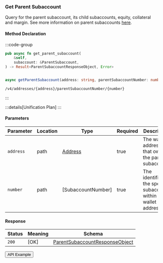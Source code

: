 
### Get Parent Subaccount

Query for the parent subaccount, its child subaccounts, equity, collateral and margin. See more information on parent subaccounts [here](/concepts/trading/isolated-positions#parent-subaccounts).

#### Method Declaration

:::code-group

```rust [Rust]
pub async fn get_parent_subaccount(
    &self,
    subaccount: &ParentSubaccount,
) -> Result<ParentSubaccountResponseObject, Error>
```

```python [Python]

```

```typescript [TypeScript]
async getParentSubaccount(address: string, parentSubaccountNumber: number): Promise<Data>
```

```url [API]
/v4/addresses/{address}/parentSubaccountNumber/{number}
```

:::

:::details[Unification Plan]
:::

#### Parameters

| Parameter | Location  | Type                  | Required  | Description                                                           |
| --------- | --------- | --------------------- | --------- | --------------------------------------------------------------------- |
| `address` | path      | [Address]             | true      | The wallet address that owns the parent subaccount.                   |
| `number`  | path      | [SubaccountNumber]    | true      | The identifier for the specific subaccount within the wallet address. |

#### Response

| Status | Meaning     | Schema                             |
| ------ | ----------- | ---------------------------------- |
| `200`  | [OK]        | [ParentSubaccountResponseObject]   |

<Button href="https://indexer.v4testnet.dydx.exchange/v4/addresses/dydx14zzueazeh0hj67cghhf9jypslcf9sh2n5k6art/parentSubaccountNumber/0">API Example</Button>

[Address]: /types/address
[u32]: /types/u32
[ParentSubaccountResponseObject]: /types/parent_subaccount_response_object
